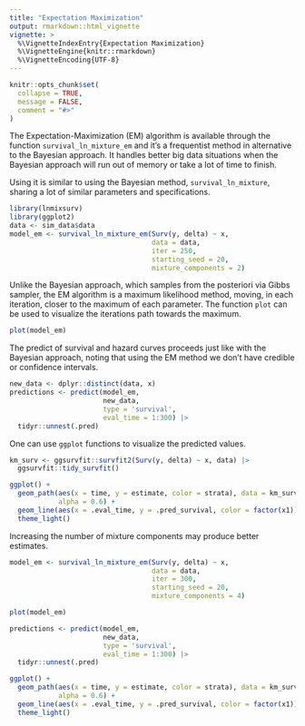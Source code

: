 ```yaml
---
title: "Expectation Maximization"
output: rmarkdown::html_vignette
vignette: >
  %\VignetteIndexEntry{Expectation Maximization}
  %\VignetteEngine{knitr::rmarkdown}
  %\VignetteEncoding{UTF-8}
---
```


```r
knitr::opts_chunk$set(
  collapse = TRUE,
  message = FALSE,
  comment = "#>"
)
```

The Expectation-Maximization (EM) algorithm is available through the function `survival_ln_mixture_em` and it's a frequentist method in alternative to the Bayesian approach. It handles better big data situations when the Bayesian approach will run out of memory or take a lot of time to finish.

Using it is similar to using the Bayesian method, `survival_ln_mixture`, sharing a lot of similar parameters and specifications.

```r
library(lnmixsurv)
library(ggplot2)
data <- sim_data$data
model_em <- survival_ln_mixture_em(Surv(y, delta) ~ x,
                                   data = data,
                                   iter = 250,
                                   starting_seed = 20,
                                   mixture_components = 2)
```

Unlike the Bayesian approach, which samples from the posteriori via Gibbs sampler, the EM algorithm is a maximum likelihood method, moving, in each iteration, closer to the maximum of each parameter. The function `plot` can be used to visualize the iterations path towards the maximum.

```r
plot(model_em)
```

The predict of survival and hazard curves proceeds just like with the Bayesian approach, noting that using the EM method we don't have credible or confidence intervals.

```r
new_data <- dplyr::distinct(data, x)
predictions <- predict(model_em,
                       new_data,
                       type = 'survival',
                       eval_time = 1:300) |> 
  tidyr::unnest(.pred)
```

One can use `ggplot` functions to visualize the predicted values.

```r
km_surv <- ggsurvfit::survfit2(Surv(y, delta) ~ x, data) |> 
  ggsurvfit::tidy_survfit()

ggplot() +
  geom_path(aes(x = time, y = estimate, color = strata), data = km_surv,
            alpha = 0.6) +
  geom_line(aes(x = .eval_time, y = .pred_survival, color = factor(x1)), data = predictions) +
  theme_light()
```

Increasing the number of mixture components may produce better estimates.

```r
model_em <- survival_ln_mixture_em(Surv(y, delta) ~ x,
                                   data = data,
                                   iter = 300,
                                   starting_seed = 20,
                                   mixture_components = 4)

plot(model_em)
```

```r
predictions <- predict(model_em,
                       new_data,
                       type = 'survival',
                       eval_time = 1:300) |> 
  tidyr::unnest(.pred)

ggplot() +
  geom_path(aes(x = time, y = estimate, color = strata), data = km_surv,
            alpha = 0.6) +
  geom_line(aes(x = .eval_time, y = .pred_survival, color = factor(x1)), data = predictions) +
  theme_light()
```
